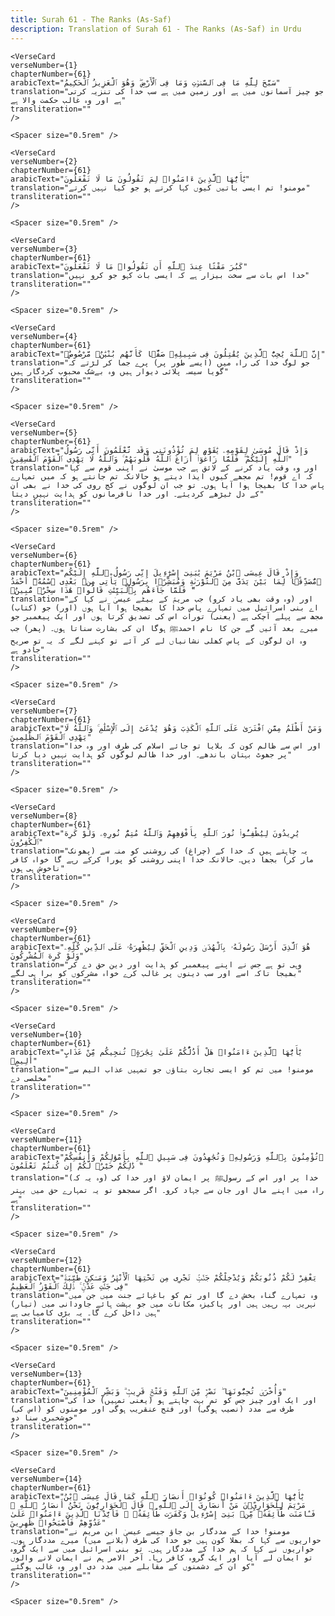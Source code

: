 ```yaml
---
title: Surah 61 - The Ranks (As-Saf)  
description: Translation of Surah 61 - The Ranks (As-Saf) in Urdu
---
```







    <VerseCard 
    verseNumber={1}
    chapterNumber={61}
    arabicText="سَبَّحَ لِلَّهِ مَا فِى ٱلسَّمَٰوَٰتِ وَمَا فِى ٱلْأَرْضِ ۖ وَهُوَ ٱلْعَزِيزُ ٱلْحَكِيمُ"
    translation="جو چیز آسمانوں میں ہے اور زمین میں ہے سب خدا کی تنزیہ کرتی ہے اور وہ غالب حکمت والا ہے"
    transliteration=""
    />

    <Spacer size="0.5rem" />
                
    <VerseCard 
    verseNumber={2}
    chapterNumber={61}
    arabicText="يَٰٓأَيُّهَا ٱلَّذِينَ ءَامَنُوا۟ لِمَ تَقُولُونَ مَا لَا تَفْعَلُونَ"
    translation="مومنو! تم ایسی باتیں کیوں کہا کرتے ہو جو کیا نہیں کرتے"
    transliteration=""
    />

    <Spacer size="0.5rem" />
                
    <VerseCard 
    verseNumber={3}
    chapterNumber={61}
    arabicText="كَبُرَ مَقْتًا عِندَ ٱللَّهِ أَن تَقُولُوا۟ مَا لَا تَفْعَلُونَ"
    translation="خدا اس بات سے سخت بیزار ہے کہ ایسی بات کہو جو کرو نہیں"
    transliteration=""
    />

    <Spacer size="0.5rem" />
                
    <VerseCard 
    verseNumber={4}
    chapterNumber={61}
    arabicText="إِنَّ ٱللَّهَ يُحِبُّ ٱلَّذِينَ يُقَٰتِلُونَ فِى سَبِيلِهِۦ صَفًّۭا كَأَنَّهُم بُنْيَٰنٌۭ مَّرْصُوصٌۭ"
    translation="جو لوگ خدا کی راہ میں (ایسے طور پر) پرے جما کر لڑتے کہ گویا سیسہ پلائی دیوار ہیں وہ بےشک محبوب کردگار ہیں"
    transliteration=""
    />

    <Spacer size="0.5rem" />
                
    <VerseCard 
    verseNumber={5}
    chapterNumber={61}
    arabicText="وَإِذْ قَالَ مُوسَىٰ لِقَوْمِهِۦ يَٰقَوْمِ لِمَ تُؤْذُونَنِى وَقَد تَّعْلَمُونَ أَنِّى رَسُولُ ٱللَّهِ إِلَيْكُمْ ۖ فَلَمَّا زَاغُوٓا۟ أَزَاغَ ٱللَّهُ قُلُوبَهُمْ ۚ وَٱللَّهُ لَا يَهْدِى ٱلْقَوْمَ ٱلْفَٰسِقِينَ"
    translation="اور وہ وقت یاد کرنے کے لائق ہے جب موسیٰ نے اپنی قوم سے کہا کہ اے قوم! تم مجھے کیوں ایذا دیتے ہو حالانکہ تم جانتے ہو کہ میں تمہارے پاس خدا کا بھیجا ہوا آیا ہوں۔ تو جب ان لوگوں نے کج روی کی خدا نے بھی ان کے دل ٹیڑھے کردیئے۔ اور خدا نافرمانوں کو ہدایت نہیں دیتا"
    transliteration=""
    />

    <Spacer size="0.5rem" />
                
    <VerseCard 
    verseNumber={6}
    chapterNumber={61}
    arabicText="وَإِذْ قَالَ عِيسَى ٱبْنُ مَرْيَمَ يَٰبَنِىٓ إِسْرَٰٓءِيلَ إِنِّى رَسُولُ ٱللَّهِ إِلَيْكُم مُّصَدِّقًۭا لِّمَا بَيْنَ يَدَىَّ مِنَ ٱلتَّوْرَىٰةِ وَمُبَشِّرًۢا بِرَسُولٍۢ يَأْتِى مِنۢ بَعْدِى ٱسْمُهُۥٓ أَحْمَدُ ۖ فَلَمَّا جَآءَهُم بِٱلْبَيِّنَٰتِ قَالُوا۟ هَٰذَا سِحْرٌۭ مُّبِينٌۭ"
    translation="اور (وہ وقت بھی یاد کرو) جب مریمؑ کے بیٹے عیسیٰ نے کہا کے اے بنی اسرائیل میں تمہارے پاس خدا کا بھیجا ہوا آیا ہوں (اور) جو (کتاب) مجھ سے پہلے آچکی ہے (یعنی) تورات اس کی تصدیق کرتا ہوں اور ایک پیغمبر جو میرے بعد آئیں گے جن کا نام احمدﷺ ہوگا ان کی بشارت سناتا ہوں۔ (پھر) جب وہ ان لوگوں کے پاس کھلی نشانیاں لے کر آئے تو کہنے لگے کہ یہ تو صریح جادو ہے"
    transliteration=""
    />

    <Spacer size="0.5rem" />
                
    <VerseCard 
    verseNumber={7}
    chapterNumber={61}
    arabicText="وَمَنْ أَظْلَمُ مِمَّنِ ٱفْتَرَىٰ عَلَى ٱللَّهِ ٱلْكَذِبَ وَهُوَ يُدْعَىٰٓ إِلَى ٱلْإِسْلَٰمِ ۚ وَٱللَّهُ لَا يَهْدِى ٱلْقَوْمَ ٱلظَّٰلِمِينَ"
    translation="اور اس سے ظالم کون کہ بلایا تو جائے اسلام کی طرف اور وہ خدا پر جھوٹ بہتان باندھے۔ اور خدا ظالم لوگوں کو ہدایت نہیں دیا کرتا"
    transliteration=""
    />

    <Spacer size="0.5rem" />
                
    <VerseCard 
    verseNumber={8}
    chapterNumber={61}
    arabicText="يُرِيدُونَ لِيُطْفِـُٔوا۟ نُورَ ٱللَّهِ بِأَفْوَٰهِهِمْ وَٱللَّهُ مُتِمُّ نُورِهِۦ وَلَوْ كَرِهَ ٱلْكَٰفِرُونَ"
    translation="یہ چاہتے ہیں کہ خدا کے (چراغ) کی روشنی کو منہ سے (پھونک مار کر) بجھا دیں۔ حالانکہ خدا اپنی روشنی کو پورا کرکے رہے گا خواہ کافر ناخوش ہی ہوں"
    transliteration=""
    />

    <Spacer size="0.5rem" />
                
    <VerseCard 
    verseNumber={9}
    chapterNumber={61}
    arabicText="هُوَ ٱلَّذِىٓ أَرْسَلَ رَسُولَهُۥ بِٱلْهُدَىٰ وَدِينِ ٱلْحَقِّ لِيُظْهِرَهُۥ عَلَى ٱلدِّينِ كُلِّهِۦ وَلَوْ كَرِهَ ٱلْمُشْرِكُونَ"
    translation="وہی تو ہے جس نے اپنے پیغمبر کو ہدایت اور دین حق دے کر بھیجا تاکہ اسے اور سب دینوں پر غالب کرے خواہ مشرکوں کو برا ہی لگے"
    transliteration=""
    />

    <Spacer size="0.5rem" />
                
    <VerseCard 
    verseNumber={10}
    chapterNumber={61}
    arabicText="يَٰٓأَيُّهَا ٱلَّذِينَ ءَامَنُوا۟ هَلْ أَدُلُّكُمْ عَلَىٰ تِجَٰرَةٍۢ تُنجِيكُم مِّنْ عَذَابٍ أَلِيمٍۢ"
    translation="مومنو! میں تم کو ایسی تجارت بتاؤں جو تمہیں عذاب الیم سے مخلصی دے"
    transliteration=""
    />

    <Spacer size="0.5rem" />
                
    <VerseCard 
    verseNumber={11}
    chapterNumber={61}
    arabicText="تُؤْمِنُونَ بِٱللَّهِ وَرَسُولِهِۦ وَتُجَٰهِدُونَ فِى سَبِيلِ ٱللَّهِ بِأَمْوَٰلِكُمْ وَأَنفُسِكُمْ ۚ ذَٰلِكُمْ خَيْرٌۭ لَّكُمْ إِن كُنتُمْ تَعْلَمُونَ"
    translation="(وہ یہ کہ) خدا پر اور اس کے رسولﷺ پر ایمان لاؤ اور خدا کی راہ میں اپنے مال اور جان سے جہاد کرو۔ اگر سمجھو تو یہ تمہارے حق میں بہتر ہے"
    transliteration=""
    />

    <Spacer size="0.5rem" />
                
    <VerseCard 
    verseNumber={12}
    chapterNumber={61}
    arabicText="يَغْفِرْ لَكُمْ ذُنُوبَكُمْ وَيُدْخِلْكُمْ جَنَّٰتٍۢ تَجْرِى مِن تَحْتِهَا ٱلْأَنْهَٰرُ وَمَسَٰكِنَ طَيِّبَةًۭ فِى جَنَّٰتِ عَدْنٍۢ ۚ ذَٰلِكَ ٱلْفَوْزُ ٱلْعَظِيمُ"
    translation="وہ تمہارے گناہ بخش دے گا اور تم کو باغہائے جنت میں جن میں نہریں بہہ رہیں ہیں اور پاکیزہ مکانات میں جو بہشت ہائے جاودانی میں (تیار) ہیں داخل کرے گا۔ یہ بڑی کامیابی ہے"
    transliteration=""
    />

    <Spacer size="0.5rem" />
                
    <VerseCard 
    verseNumber={13}
    chapterNumber={61}
    arabicText="وَأُخْرَىٰ تُحِبُّونَهَا ۖ نَصْرٌۭ مِّنَ ٱللَّهِ وَفَتْحٌۭ قَرِيبٌۭ ۗ وَبَشِّرِ ٱلْمُؤْمِنِينَ"
    translation="اور ایک اور چیز جس کو تم بہت چاہتے ہو (یعنی تمہیں) خدا کی طرف سے مدد (نصیب ہوگی) اور فتح عنقریب ہوگی اور مومنوں کو (اس کی) خوشخبری سنا دو"
    transliteration=""
    />

    <Spacer size="0.5rem" />
                
    <VerseCard 
    verseNumber={14}
    chapterNumber={61}
    arabicText="يَٰٓأَيُّهَا ٱلَّذِينَ ءَامَنُوا۟ كُونُوٓا۟ أَنصَارَ ٱللَّهِ كَمَا قَالَ عِيسَى ٱبْنُ مَرْيَمَ لِلْحَوَارِيِّۦنَ مَنْ أَنصَارِىٓ إِلَى ٱللَّهِ ۖ قَالَ ٱلْحَوَارِيُّونَ نَحْنُ أَنصَارُ ٱللَّهِ ۖ فَـَٔامَنَت طَّآئِفَةٌۭ مِّنۢ بَنِىٓ إِسْرَٰٓءِيلَ وَكَفَرَت طَّآئِفَةٌۭ ۖ فَأَيَّدْنَا ٱلَّذِينَ ءَامَنُوا۟ عَلَىٰ عَدُوِّهِمْ فَأَصْبَحُوا۟ ظَٰهِرِينَ"
    translation="مومنو! خدا کے مددگار بن جاؤ جیسے عیسیٰ ابن مریم نے حواریوں سے کہا کہ بھلا کون ہیں جو خدا کی طرف (بلانے میں) میرے مددگار ہوں۔ حواریوں نے کہا کہ ہم خدا کے مددگار ہیں۔ تو بنی اسرائیل میں سے ایک گروہ تو ایمان لے آیا اور ایک گروہ کافر رہا۔ آخر الامر ہم نے ایمان لانے والوں کو ان کے دشمنوں کے مقابلے میں مدد دی اور وہ غالب ہوگئے"
    transliteration=""
    />

    <Spacer size="0.5rem" />
                